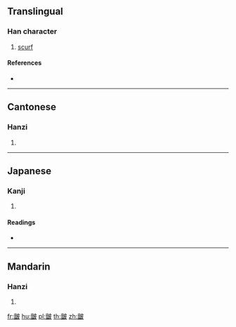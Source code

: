 {{character info/new}}
==Translingual==

===Han character===
{{Han char|rn=107|rad=皮|as=13|sn=18|four=04147|canj=YMDHE}}

# [[scurf]]

====References====
* {{Han ref|kx=0792.170|dkj=22921|hdz=42759.010|uh=76BD|ud=30397|bh=F052|bd=61522}}

----

==Cantonese==

===Hanzi===
{{yue-hanzi|jyut=zin2|y=jin2}}

# {{defn|lang=yue|sort=皮13}}

----

==Japanese==

===Kanji===
{{ja-kanji|grade=|rs=皮13}}

# {{defn|lang=ja|sort=皮13}}

====Readings====
* {{ja-readings|on=[[てん]] (ten), [[せん]] (sen), [[しゅう]] (shū), [[たん]] (tan)|kun=[[かわ]] (kawa)|nanori=}}

----

==Mandarin==

===Hanzi===
{{cmn-hanzi|pin=[[zhǎn]] ([[zhan3]])|wg=chan<sup>3</sup>}}

# {{defn|lang=cmn|sort=皮13}}

[[fr:皽]]
[[hu:皽]]
[[pl:皽]]
[[th:皽]]
[[zh:皽]]